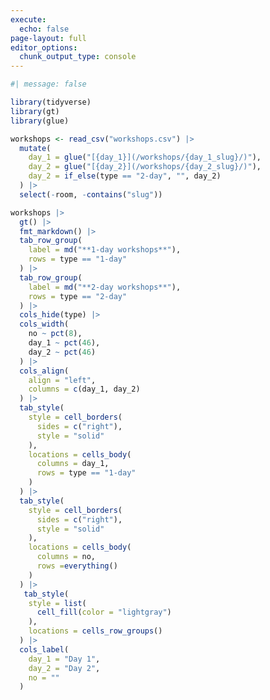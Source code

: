 ```yaml
---
execute: 
  echo: false
page-layout: full
editor_options: 
  chunk_output_type: console
---
```


```r
#| message: false

library(tidyverse)
library(gt)
library(glue)

workshops <- read_csv("workshops.csv") |>
  mutate(
    day_1 = glue("[{day_1}](/workshops/{day_1_slug}/)"),
    day_2 = glue("[{day_2}](/workshops/{day_2_slug}/)"),
    day_2 = if_else(type == "2-day", "", day_2)
  ) |>
  select(-room, -contains("slug")) 
```

```r
workshops |>
  gt() |>
  fmt_markdown() |>
  tab_row_group(
    label = md("**1-day workshops**"),
    rows = type == "1-day"
  ) |>
  tab_row_group(
    label = md("**2-day workshops**"),
    rows = type == "2-day"
  ) |>
  cols_hide(type) |>
  cols_width(
    no ~ pct(8),
    day_1 ~ pct(46),
    day_2 ~ pct(46)
  ) |>
  cols_align(
    align = "left",
    columns = c(day_1, day_2)
  ) |>
  tab_style(
    style = cell_borders(
      sides = c("right"),
      style = "solid"
    ),
    locations = cells_body(
      columns = day_1,
      rows = type == "1-day"
    )
  ) |>
  tab_style(
    style = cell_borders(
      sides = c("right"),
      style = "solid"
    ),
    locations = cells_body(
      columns = no,
      rows =everything()
    )
  ) |>
   tab_style(
    style = list(
      cell_fill(color = "lightgray")
    ),
    locations = cells_row_groups()
  ) |>
  cols_label(
    day_1 = "Day 1",
    day_2 = "Day 2",
    no = ""
  )
```
